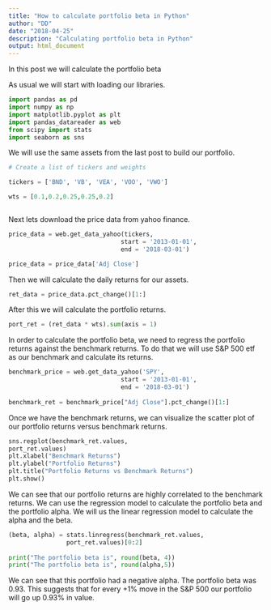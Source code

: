 ```yaml
---
title: "How to calculate portfolio beta in Python"
author: "DD"
date: "2018-04-25"
description: "Calculating portfolio beta in Python"
output: html_document
---
```


In this post we will calculate the portfolio beta

As usual we will start with loading our libraries.

```python

import pandas as pd
import numpy as np
import matplotlib.pyplot as plt
import pandas_datareader as web
from scipy import stats
import seaborn as sns

```

We will use the same assets from the last post to build our portfolio.


```python

# Create a list of tickers and weights

tickers = ['BND', 'VB', 'VEA', 'VOO', 'VWO']

wts = [0.1,0.2,0.25,0.25,0.2]



```

Next lets download the price data from yahoo finance.

```python

price_data = web.get_data_yahoo(tickers,
                               start = '2013-01-01',
                               end = '2018-03-01')

price_data = price_data['Adj Close']

```

Then we will calculate the daily returns for our assets.

```python

ret_data = price_data.pct_change()[1:]

```

After this we will calculate the portfolio returns.

```python

port_ret = (ret_data * wts).sum(axis = 1)

```

In order to calculate the portfolio beta, we need to regress the portfolio returns against the benchmark returns. To do that we will use S&P 500 etf as our benchmark and calculate its returns.

```python

benchmark_price = web.get_data_yahoo('SPY',
                               start = '2013-01-01',
                               end = '2018-03-01')
                               
benchmark_ret = benchmark_price["Adj Close"].pct_change()[1:]


```

Once we have the benchmark returns, we can visualize the scatter plot of our portfolio returns versus benchmark returns.

```python

sns.regplot(benchmark_ret.values,
port_ret.values)
plt.xlabel("Benchmark Returns")
plt.ylabel("Portfolio Returns")
plt.title("Portfolio Returns vs Benchmark Returns")
plt.show()

```

We can see that our portfolio returns are highly correlated to the benchmark returns. We can use the regression model to calculate the portfolio beta and the portfolio alpha. We will us the linear regression model to calculate the alpha and the beta.

```python

(beta, alpha) = stats.linregress(benchmark_ret.values,
                port_ret.values)[0:2]
                
print("The portfolio beta is", round(beta, 4))
print("The portfolio beta is", round(alpha,5))

```


We can see that this portfolio had a negative alpha. The portfolio beta was 0.93. This suggests that for every +1% move in the S&P 500 our portfolio will go up 0.93% in value.


